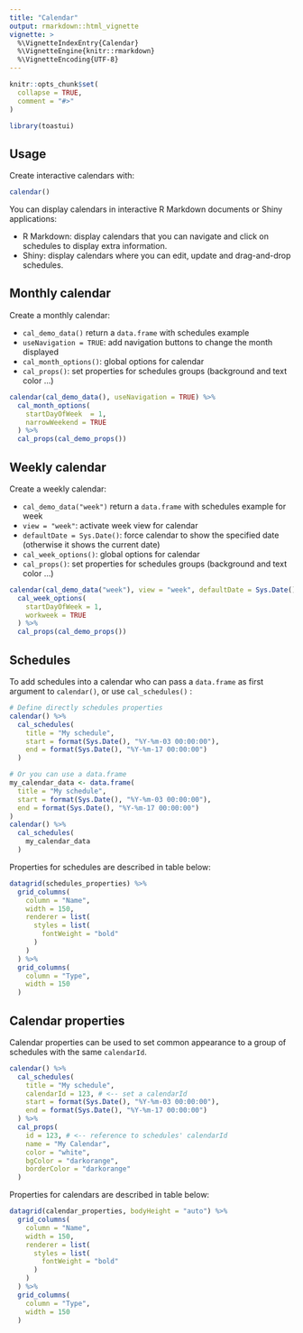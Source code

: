 ```yaml
---
title: "Calendar"
output: rmarkdown::html_vignette
vignette: >
  %\VignetteIndexEntry{Calendar}
  %\VignetteEngine{knitr::rmarkdown}
  %\VignetteEncoding{UTF-8}
---
```


```r
knitr::opts_chunk$set(
  collapse = TRUE,
  comment = "#>"
)
```

```r
library(toastui)
```


## Usage

Create interactive calendars with:

```r
calendar()
```

You can display calendars in interactive R Markdown documents or Shiny applications:

* R Markdown: display calendars that you can navigate and click on schedules to display extra information.
* Shiny: display calendars where you can edit, update and drag-and-drop schedules.


## Monthly calendar

Create a monthly calendar:

* `cal_demo_data()` return a `data.frame` with schedules example
* `useNavigation = TRUE`: add navigation buttons to change the month displayed
* `cal_month_options()`: global options for calendar
* `cal_props()`: set properties for schedules groups (background and text color ...)

```r
calendar(cal_demo_data(), useNavigation = TRUE) %>%
  cal_month_options(
    startDayOfWeek  = 1, 
    narrowWeekend = TRUE
  ) %>% 
  cal_props(cal_demo_props())
```



## Weekly calendar

Create a weekly calendar:

* `cal_demo_data("week")` return a `data.frame` with schedules example for week
* `view = "week"`: activate week view for calendar
* `defaultDate = Sys.Date()`: force calendar to show the specified date (otherwise it shows the current date)
* `cal_week_options()`: global options for calendar
* `cal_props()`: set properties for schedules groups (background and text color ...)

```r
calendar(cal_demo_data("week"), view = "week", defaultDate = Sys.Date()) %>% 
  cal_week_options(
    startDayOfWeek = 1,
    workweek = TRUE
  ) %>% 
  cal_props(cal_demo_props())
```



## Schedules

To add schedules into a calendar who can pass a `data.frame` as first argument to `calendar()`, or use `cal_schedules()` :

```r
# Define directly schedules properties
calendar() %>%
  cal_schedules(
    title = "My schedule",
    start = format(Sys.Date(), "%Y-%m-03 00:00:00"),
    end = format(Sys.Date(), "%Y-%m-17 00:00:00")
  )

# Or you can use a data.frame
my_calendar_data <- data.frame(
  title = "My schedule",
  start = format(Sys.Date(), "%Y-%m-03 00:00:00"),
  end = format(Sys.Date(), "%Y-%m-17 00:00:00")
)
calendar() %>%
  cal_schedules(
    my_calendar_data
  )
```

Properties for schedules are described in table below:

```r
datagrid(schedules_properties) %>% 
  grid_columns(
    column = "Name", 
    width = 150,
    renderer = list(
      styles = list(
        fontWeight = "bold"
      )
    )
  ) %>% 
  grid_columns(
    column = "Type", 
    width = 150
  )
```



## Calendar properties

Calendar properties can be used to set common appearance to a group of schedules with the same `calendarId`. 

```r
calendar() %>%
  cal_schedules(
    title = "My schedule",
    calendarId = 123, # <-- set a calendarId
    start = format(Sys.Date(), "%Y-%m-03 00:00:00"),
    end = format(Sys.Date(), "%Y-%m-17 00:00:00")
  ) %>% 
  cal_props(
    id = 123, # <-- reference to schedules' calendarId
    name = "My Calendar",
    color = "white",
    bgColor = "darkorange",
    borderColor = "darkorange"
  )
```


Properties for calendars are described in table below:

```r
datagrid(calendar_properties, bodyHeight = "auto") %>% 
  grid_columns(
    column = "Name", 
    width = 150,
    renderer = list(
      styles = list(
        fontWeight = "bold"
      )
    )
  ) %>% 
  grid_columns(
    column = "Type", 
    width = 150
  )
```

